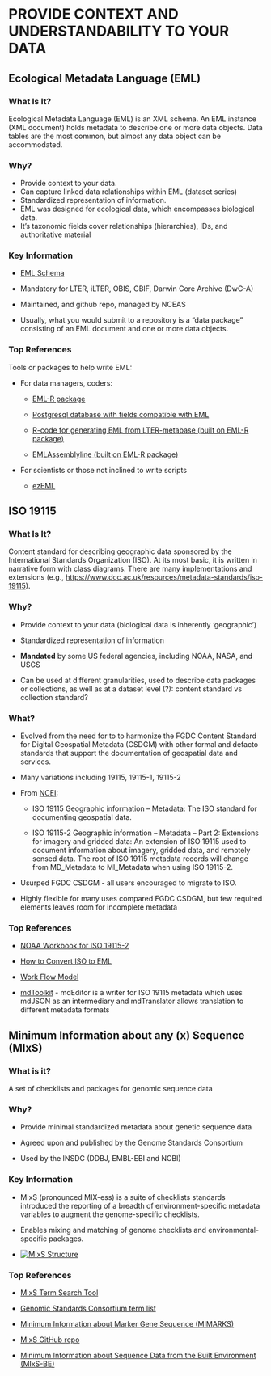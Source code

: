 # PROVIDE CONTEXT AND UNDERSTANDABILITY TO YOUR DATA {.unnumbered}


## Ecological Metadata Language (EML)

### What Is It?

Ecological Metadata Language (EML) is an XML schema. An EML instance (XML document) holds metadata to describe one or more data objects. Data tables are the most common, but almost any data object can be accommodated.

### Why?

-   Provide context to your data.
-   Can capture linked data relationships within EML (dataset series)
-   Standardized representation of information.
-   EML was designed for ecological data, which encompasses biological data.
-   It's taxonomic fields cover relationships (hierarchies), IDs, and authoritative material

### Key Information

-   [EML Schema](https://eml.ecoinformatics.org/eml-schema)

-   Mandatory for LTER, iLTER, OBIS, GBIF, Darwin Core Archive (DwC-A)

-   Maintained, and github repo, managed by NCEAS

-   Usually, what you would submit to a repository is a "data package" consisting of an EML document and one or more data objects.

### Top References

Tools or packages to help write EML:

-   For data managers, coders: 

    -   [EML-R package](https://cran.r-project.org/web/packages/EML/index.html)

    -   [Postgresql database with fields compatible with EML](https://github.com/lter/LTER-core-metabase)

    -   [R-code for generating EML from LTER-metabase (built on EML-R package)](https://github.com/BLE-LTER/MetaEgress)

    -   [EMLAssemblyline (built on EML-R package)](https://ediorg.github.io/EMLassemblyline/articles/overview.html)

-   For scientists or those not inclined to write scripts

    -   [ezEML](https://ezeml.edirepository.org/)

## ISO 19115

### What Is It?

Content standard for describing geographic data sponsored by the International Standards Organization (ISO). At its most basic, it is written in narrative form with class diagrams. There are many implementations and extensions (e.g., <https://www.dcc.ac.uk/resources/metadata-standards/iso-19115>).

### Why?

-   Provide context to your data (biological data is inherently 'geographic')

-   Standardized representation of information

-   **Mandated** by some US federal agencies, including NOAA, NASA, and USGS

-   Can be used at different granularities, used to describe data packages or collections, as well as at a dataset level (?): content standard vs collection standard?

### What?

-   Evolved from the need for to to harmonize the FGDC Content Standard for Digital Geospatial Metadata (CSDGM) with other formal and defacto standards that support the documentation of geospatial data and services.

-   Many variations including 19115, 19115-1, 19115-2

-   From [NCEI](https://www.ncei.noaa.gov/resources/metadata):

    -   ISO 19115 Geographic information -- Metadata: The ISO standard for documenting geospatial data. 

    -   ISO 19115-2 Geographic information -- Metadata -- Part 2: Extensions for imagery and gridded data: An extension of ISO 19115 used to document information about imagery, gridded data, and remotely sensed data. The root of ISO 19115 metadata records will change from MD_Metadata to MI_Metadata when using ISO 19115-2.

-   Usurped FGDC CSDGM - all users encouraged to migrate to ISO.

-   Highly flexible for many uses compared FGDC CSDGM, but few required elements leaves room for incomplete metadata

### Top References

-   [NOAA Workbook for ISO 19115-2](https://www.ncei.noaa.gov/sites/default/files/2020-04/ISO%2019115-2%20Workbook_Part%20II%20Extentions%20for%20imagery%20and%20Gridded%20Data.pdf) 

-   [How to Convert ISO to EML](https://nceas.github.io/arcticdatautils/reference/convert_iso_to_eml.html) 

-   [Work Flow Model](https://www.fgdc.gov/metadata/iso-implementation-model-workflow)

-   [mdToolkit](https://www.mdtoolkit.org/home) - mdEditor is a writer for ISO 19115 metadata which uses mdJSON as an intermediary and mdTranslator allows translation to different metadata formats

## Minimum Information about any (x) Sequence (MIxS)

### What is it?

A set of checklists and packages for genomic sequence data

### Why?

-   Provide minimal standardized metadata about genetic sequence data

-   Agreed upon and published by the Genome Standards Consortium

-   Used by the INSDC (DDBJ, EMBL-EBI and NCBI)

### Key Information

-   MIxS (pronounced MIX-ess) is a suite of checklists standards introduced the reporting of a breadth of environment-specific metadata variables to augment the genome-specific checklists.

-   Enables mixing and matching of genome checklists and environmental-specific packages.

-   [![MIxS Structure](http://www.gensc.org/images/mixs_ext_graphic-1024x731.png)](http://www.gensc.org/pages/standards-intro.html)

### Top References
  
-   [MIxS Term Search Tool](http://www.gensc.org/pages/standards/search-terms.html)

-   [Genomic Standards Consortium term list](https://genomicsstandardsconsortium.github.io/mixs/)

-   [Minimum Information about Marker Gene Sequence (MIMARKS)](https://www.nature.com/articles/nbt.1823)

-   [MIxS GitHub repo](https://github.com/GenomicsStandardsConsortium/mixs)

-   [Minimum Information about Sequence Data from the Built Environment (MIxS-BE)](https://www.ncbi.nlm.nih.gov/pmc/articles/PMC3869023/)
